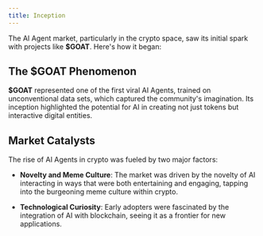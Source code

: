 ```yaml
---
title: Inception
---
```


The AI Agent market, particularly in the crypto space, saw its initial spark with projects like **$GOAT**. Here's how it began:


## The $GOAT Phenomenon

**$GOAT** represented one of the first viral AI Agents, trained on unconventional data sets, which captured the community's imagination. Its inception highlighted the potential for AI in creating not just tokens but interactive digital entities.


## Market Catalysts

The rise of AI Agents in crypto was fueled by two major factors:

- **Novelty and Meme Culture**:
    The market was driven by the novelty of AI interacting in ways that were both entertaining and engaging, tapping into the burgeoning meme culture within crypto.

- **Technological Curiosity**:
    Early adopters were fascinated by the integration of AI with blockchain, seeing it as a frontier for new applications.
